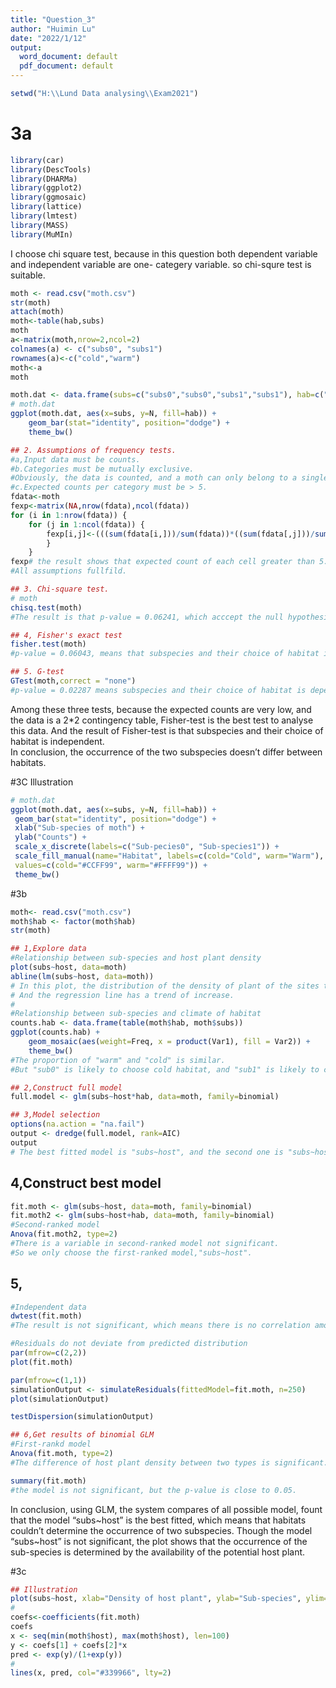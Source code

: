 ---
title: "Question_3"
author: "Huimin Lu"
date: "2022/1/12"
output:
  word_document: default
  pdf_document: default
---
```{r}
setwd("H:\\Lund Data analysing\\Exam2021")
```

# 3a
```{r}
library(car)
library(DescTools)
library(DHARMa)
library(ggplot2)
library(ggmosaic)
library(lattice)
library(lmtest)
library(MASS)
library(MuMIn)

```
I choose chi square test, because in this question both dependent variable and independent variable are one- categery variable. so chi-squre test is suitable.
```{r}
moth <- read.csv("moth.csv")
str(moth)
attach(moth)
moth<-table(hab,subs)
moth
a<-matrix(moth,nrow=2,ncol=2)
colnames(a) <- c("subs0", "subs1")
rownames(a)<-c("cold","warm")
moth<-a
moth
```

```{r}
moth.dat <- data.frame(subs=c("subs0","subs0","subs1","subs1"), hab=c("cold","warm","cold","warm"), N=c(moth[,1], moth[,2]))
# moth.dat
ggplot(moth.dat, aes(x=subs, y=N, fill=hab)) +
	geom_bar(stat="identity", position="dodge") +
	theme_bw()
```

```{r}
## 2. Assumptions of frequency tests.
#a,Input data must be counts.
#b.Categories must be mutually exclusive.
#Obviously, the data is counted, and a moth can only belong to a single sub-species, and the habitat the moth choose is either "warm" or "cold". 
#c.Expected counts per category must be > 5.
fdata<-moth
fexp<-matrix(NA,nrow(fdata),ncol(fdata))
for (i in 1:nrow(fdata)) {
	for (j in 1:ncol(fdata)) {
		fexp[i,j]<-(((sum(fdata[i,]))/sum(fdata))*((sum(fdata[,j]))/sum(fdata))*(sum(fdata)))
		}
	}
fexp# the result shows that expected count of each cell greater than 5.
#All assumptions fullfild.
```


```{r}
## 3. Chi-square test.
# moth
chisq.test(moth)
#The result is that p-value = 0.06241, which acccept the null hypothesis, that the sub-species and habitats the moths choose are independent. So occurrence of the two subspecies doesn't differs between habitats.
```

```{r}
## 4, Fisher's exact test
fisher.test(moth)
#p-value = 0.06043, means that subspecies and their choice of habitat is independent.
```

```{r}
## 5. G-test
GTest(moth,correct = "none")
#p-value = 0.02287 means subspecies and their choice of habitat is dependent.
```
Among these three tests, because the expected counts are very low, and the data is a 2*2 contingency table, Fisher-test is the best test to analyse this data. And the result of Fisher-test is that subspecies and their choice of habitat is independent.    
In conclusion, the occurrence of the two subspecies doesn't differ between habitats.

#3C
Illustration

```{r}
# moth.dat
ggplot(moth.dat, aes(x=subs, y=N, fill=hab)) +
 geom_bar(stat="identity", position="dodge") +
 xlab("Sub-species of moth") +
 ylab("Counts") +
 scale_x_discrete(labels=c("Sub-pecies0", "Sub-species1")) +
 scale_fill_manual(name="Habitat", labels=c(cold="Cold", warm="Warm"), 
 values=c(cold="#CCFF99", warm="#FFFF99")) +
 theme_bw()

```

#3b
```{r}
moth<- read.csv("moth.csv")
moth$hab <- factor(moth$hab)
str(moth)
```

```{r}
## 1,Explore data
#Relationship between sub-species and host plant density
plot(subs~host, data=moth)
abline(lm(subs~host, data=moth))
# In this plot, the distribution of the density of plant of the sites that moths choose is different between two sub-species.
# And the regression line has a trend of increase.
#
#Relationship between sub-species and climate of habitat
counts.hab <- data.frame(table(moth$hab, moth$subs))
ggplot(counts.hab) +
    geom_mosaic(aes(weight=Freq, x = product(Var1), fill = Var2)) +
    theme_bw()
#The proportion of "warm" and "cold" is similar. 
#But "sub0" is likely to choose cold habitat, and "sub1" is likely to choose warm habitat.

```


```{r}
## 2,Construct full model
full.model <- glm(subs~host*hab, data=moth, family=binomial)
```

```{r}
## 3,Model selection
options(na.action = "na.fail")
output <- dredge(full.model, rank=AIC)
output
# The best fitted model is "subs~host", and the second one is "subs~host+hab"

```
## 4,Construct best model
``` {r}
fit.moth <- glm(subs~host, data=moth, family=binomial)
fit.moth2 <- glm(subs~host+hab, data=moth, family=binomial)
#Second-ranked model
Anova(fit.moth2, type=2)
#There is a variable in second-ranked model not significant. 
#So we only choose the first-ranked model,"subs~host". 
```
## 5,
```{r}
#Independent data
dwtest(fit.moth)
#The result is not significant, which means there is no correlation among data.

#Residuals do not deviate from predicted distribution
par(mfrow=c(2,2))
plot(fit.moth)

par(mfrow=c(1,1))
simulationOutput <- simulateResiduals(fittedModel=fit.moth, n=250)
plot(simulationOutput)

testDispersion(simulationOutput)

```



```{r}
## 6,Get results of binomial GLM
#First-rankd model
Anova(fit.moth, type=2)
#The difference of host plant density between two types is significant.

summary(fit.moth)
#the model is not significant, but the p-value is close to 0.05.
```
In conclusion, using GLM, the system compares of all possible model, fount that the model "subs~host" is the best fitted, which means that habitats couldn't determine the occurrence of two subspecies. Though the model "subs~host" is not significant, the plot shows that the occurrence of the sub-species is determined by the availability of the potential host plant. 


#3c
```{r}
## Illustration
plot(subs~host, xlab="Density of host plant", ylab="Sub-species", ylim=c(0,1.4), data = moth)
#
coefs<-coefficients(fit.moth)
coefs
x <- seq(min(moth$host), max(moth$host), len=100)
y <- coefs[1] + coefs[2]*x
pred <- exp(y)/(1+exp(y)) 
#
lines(x, pred, col="#339966", lty=2)

```






